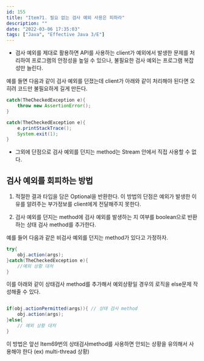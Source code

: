 ```yaml
---
id: 155
title: "Item71. 필요 없는 검사 예외 사용은 피하라"
description: ""
date: "2022-03-06 17:35:03"
tags: ["Java", "Effective Java 3/E"]
---
```

- 검사 예외를 제대로 활용하면 API를 사용하는 client가 예외에서 발생한 문제를 처리하여 프로그램의 안정성을 높일 수 있으나, 불필요한 검사 예외는 프로그램 복잡성만 늘린다.

예를 들면 다음과 같이 검사 예외를 던졌는데 client가 아래와 같이 처리해야 된다면 오히려 코드만 불필요하게 길게 만든다. 
```java
catch(TheCheckedException e){
    throw new AssertionError();
}
```
```java
catch(TheCheckedException e){
    e.printStackTrace();
    System.exit(1);
}
```

- 그외에 단점으로 검사 예외를 던지는 method는 Stream 안에서 직접 사용할 수 없다. 



## 검사 예외를 회피하는 방법

1. 적절한 결과 타입을 담은 Optional을 반환한다. 이 방법의 단점은 예외가 발생한 이유를 알려주는 부가정보를 client에게 전달해주지 못한다.

2. 검사 예외를 던지는 method에 검사 예외를 발생하는 지 여부를 boolean으로 반환하는 상태 검사 method를 추가한다. 

예를 들어 다음과 같은 비검사 예외를 던지는 method가 있다고 가정하자.

```java
try{
    obj.action(args);
}catch(TheCheckedException e){
    //예외 상황 대처 
}
```

이를 아래와 같이 상태검사 method를 추가해서 예외상황일 경우의 로직을 else문제 작성해줄 수 있다.

```java

if(obj.actionPermitted(args)){ // 상태 검사 method 
    obj.action(args);
}else{
    // 예외 상황 대처
}
```

이 방법은 앞선 Item69번의 상태검사method를 사용하면 안되는 상황을 유의해서 사용해야 한다 (ex) multi-thread 상황)
